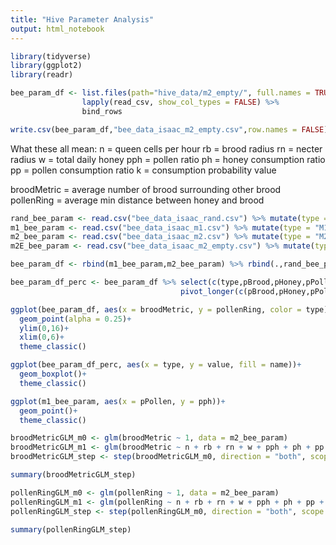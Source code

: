 ```yaml
---
title: "Hive Parameter Analysis"
output: html_notebook
---
```


```r
library(tidyverse)
library(ggplot2)
library(readr)
```

```r

bee_param_df <- list.files(path="hive_data/m2_empty/", full.names = TRUE) %>% 
                lapply(read_csv, show_col_types = FALSE) %>% 
                bind_rows

write.csv(bee_param_df,"bee_data_isaac_m2_empty.csv",row.names = FALSE)

```

What these all mean:
n = queen cells per hour
rb = brood radius
rn = necter radius
w = total daily honey
pph = pollen ratio
ph = honey consumption ratio
pp = pollen consumption ratio
k = consumption probability value

broodMetric = average number of brood surrounding other brood
pollenRing = average min distance between honey and brood

```r
rand_bee_param <- read.csv("bee_data_isaac_rand.csv") %>% mutate(type = "Rand")
m1_bee_param <- read.csv("bee_data_isaac_m1.csv") %>% mutate(type = "M1") %>% select(-trial_n)
m2_bee_param <- read.csv("bee_data_isaac_m2.csv") %>% mutate(type = "M2") %>% select(-trial_n)
m2E_bee_param <- read.csv("bee_data_isaac_m2_empty.csv") %>% mutate(type = "M2E") %>% select(-trial_n)

bee_param_df <- rbind(m1_bee_param,m2_bee_param) %>% rbind(.,rand_bee_param) %>% rbind(.,m2E_bee_param)
```


```r
bee_param_df_perc <- bee_param_df %>% select(c(type,pBrood,pHoney,pPollen,pEmpty)) %>%
                                      pivot_longer(c(pBrood,pHoney,pPollen,pEmpty))
```


```r

ggplot(bee_param_df, aes(x = broodMetric, y = pollenRing, color = type))+
  geom_point(alpha = 0.25)+
  ylim(0,16)+
  xlim(0,6)+
  theme_classic()

ggplot(bee_param_df_perc, aes(x = type, y = value, fill = name))+
  geom_boxplot()+
  theme_classic()

ggplot(m1_bee_param, aes(x = pPollen, y = pph))+
  geom_point()+
  theme_classic()

```

```r
broodMetricGLM_m0 <- glm(broodMetric ~ 1, data = m2_bee_param)
broodMetricGLM_m1 <- glm(broodMetric ~ n + rb + rn + w + pph + ph + pp + k, data = m2_bee_param)
broodMetricGLM_step <- step(broodMetricGLM_m0, direction = "both", scope = formula(broodMetricGLM_m1), trace = 0)

summary(broodMetricGLM_step)
```

```r
pollenRingGLM_m0 <- glm(pollenRing ~ 1, data = m2_bee_param)
pollenRingGLM_m1 <- glm(pollenRing ~ n + rb + rn + w + pph + ph + pp + k, data = m2_bee_param)
pollenRingGLM_step <- step(pollenRingGLM_m0, direction = "both", scope = formula(pollenRingGLM_m1), trace = 0)

summary(pollenRingGLM_step)
```
